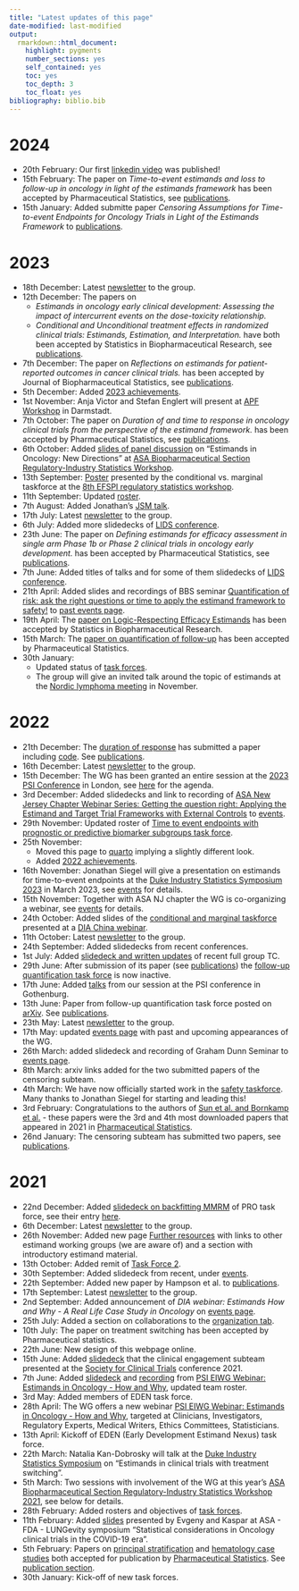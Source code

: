 ```yaml
---
title: "Latest updates of this page"
date-modified: last-modified
output: 
  rmarkdown::html_document:
    highlight: pygments
    number_sections: yes
    self_contained: yes
    toc: yes
    toc_depth: 3
    toc_float: yes
bibliography: biblio.bib
---
```


# 2024

- 20th February: Our first [linkedin video](videos.html) was published!
- 15th February: The paper on _Time-to-event estimands and loss to follow-up in oncology in light of the estimands framework_ has been accepted by Pharmaceutical Statistics, see [publications](publications.html).
- 15th January: Added submitte paper _Censoring Assumptions for Time-to-event Endpoints for Oncology Trials in Light of the Estimands Framework_ to [publications](publications.html).

# 2023

- 18th December: Latest [newsletter](communication/comm20231218.html) to the group.
- 12th December: The papers on 
  - _Estimands in oncology early clinical development: Assessing the impact of intercurrent events on the dose-toxicity relationship._ 
  - _Conditional and Unconditional treatment effects in randomized clinical trials: Estimands, Estimation, and Interpretation._ 
  have both been accepted by Statistics in Biopharmaceutical Research, see [publications](publications.html).
- 7th December: The paper on _Reflections on estimands for patient-reported outcomes in cancer clinical trials._ has been accepted by Journal of Biopharmaceutical Statistics, see [publications](publications.html).
- 5th December: Added [2023 achievements](achievements.html#achievements-2023).
- 1st November: Anja Victor and Stefan Englert will present at [APF Workshop](events_upcoming.html#apf-workshop-early-phase-clinical-development-estimands-biomarkers-and-decision-making) in Darmstadt.
- 7th October: The paper on _Duration of and time to response in oncology clinical trials from the perspective of the estimand framework._ has been accepted by Pharmaceutical Statistics, see [publications](publications.html).
- 6th October: Added [slides of panel discussion](https://oncoestimand.github.io/oncowg_webpage/docs/events_past.html#asa-biopharmaceutical-section-regulatory-industry-statistics-workshop) on "Estimands in Oncology: New Directions" at [ASA Biopharmaceutical Section Regulatory-Industry Statistics Workshop]().
- 13th September: [Poster](https://oncoestimand.github.io/oncowg_webpage/docs/events_past.html#efspi-regulatory-statistics-workshop) presented by the conditional vs. marginal taskforce at the [8th EFSPI regulatory statistics workshop](https://efspiworkshop.github.io/efspiworkshop/docs/).
- 11th September: Updated [roster](taskforces).
- 7th August: Added Jonathan's [JSM talk](https://oncoestimand.github.io/oncowg_webpage/docs/events_past.html#joint-statistical-meetings).
- 17th July: Latest [newsletter](communication/comm20230717.html) to the group.
- 6th July: Added more slidedecks of [LIDS conference](https://oncoestimand.github.io/oncowg_webpage/docs/events_past.html#lifetime-data-science-conference-lids).
- 23th June: The paper on _Defining estimands for efficacy assessment in single arm Phase 1b or Phase 2 clinical trials in oncology early development._ has been accepted by Pharmaceutical Statistics, see [publications](publications.html).
- 7th June: Added titles of talks and for some of them slidedecks of [LIDS conference](https://oncoestimand.github.io/oncowg_webpage/docs/events_past.html#lifetime-data-science-conference-lids).
- 21th April: Added slides and recordings of BBS seminar [Quantification of risk: ask the right questions or time to apply the estimand framework to safety!](https://baselbiometrics.github.io/home/docs/events_past.html#quantification-of-risk-ask-the-right-questions-or-time-to-apply-the-estimand-framework-to-safety) to [past events page](events_past.html).
- 19th April: The [paper on Logic-Respecting Efficacy Estimands](https://doi.org/10.1080/19466315.2023.2186945) has been accepted by Statistics in Biopharmaceutical Research.
- 15th March: The [paper on quantification of follow-up](https://arxiv.org/abs/2206.05216) has been accepted by Pharmaceutical Statistics.
- 30th January: 
  - Updated status of [task forces](taskforces.html).
  - The group will give an invited talk around the topic of estimands at the [Nordic lymphoma meeting](http://www.nordic-lymphoma.org/plenary-meeting/) in November. 

# 2022

- 21th December: The [duration of response](https://oncoestimand.github.io/oncowg_webpage/docs/taskforces.html#duration-of-responses) has submitted a paper including [code](https://oncoestimand.github.io/dor/dor.html). See [publications](publications.html#submitted).
- 16th December: Latest [newsletter](communication/comm20221216.html) to the group.
- 15th December: The WG has been granted an entire session at the [2023 PSI Conference](https://www.psiweb.org/conferences/about-the-conference) in London, see [here](events_upcoming.html#psi-conference) for the agenda.
- 3rd December: Added slidedecks and link to recording of [ASA New Jersey Chapter Webinar Series: Getting the question right: Applying the Estimand and Target Trial Frameworks with External Controls](talks/20221202_ASA_NJ_TTF_estimands.pdf) to [events](events_past.html).
- 29th November: Updated roster of [Time to event endpoints with prognostic or predictive biomarker subgroups task force](https://oncoestimand.github.io/oncowg_webpage/docs/taskforces.html#time-to-event-endpoints-with-prognostic-or-predictive-biomarker-subgroups).
- 25th November: 
  - Moved this page to [quarto](https://quarto.org/) implying a slightly different look.
  - Added [2022 achievements](achievements.html).
-   16th November: Jonathan Siegel will give a presentation on estimands for time-to-event endpoints at the [Duke Industry Statistics Symposium 2023](https://sites.duke.edu/diss/) in March 2023, see [events](events_past.html) for details.
-   15th November: Together with ASA NJ chapter the WG is co-organizing a webinar, see [events](events_past.html) for details.
-   24th October: Added slides of the [conditional and marginal taskforce](taskforces.html#conditional-vs.-marginal-effects) presented at a [DIA China webinar](events_past.html#dia-china-webinar).
-   11th October: Latest [newsletter](communication/comm20221011.html) to the group.
-   24th September: Added slidedecks from recent conferences.
-   1st July: Added [slidedeck and written updates](ha.html) of recent full group TC.
-   29th June: After submission of its paper (see [publications](publications.html)) the [follow-up quantification task force](taskforces.html#quantification-of-follow-up) is now inactive.
-   17th June: Added [talks](events_past.html#psi-annual-conference) from our session at the PSI conference in Gothenburg.
-   13th June: Paper from follow-up quantification task force posted on [arXiv](https://doi.org/10.48550/arxiv.2206.05216). See [publications](publications.html).
-   23th May: Latest [newsletter](communication/comm20220523.html) to the group.
-   17th May: updated [events page](events_past.html) with past and upcoming appearances of the WG.
-   26th March: added slidedeck and recording of Graham Dunn Seminar to [events page](events_past.html).
-   8th March: arxiv links added for the two submitted papers of the censoring subteam.
-   4th March: We have now officially started work in the [safety taskforce](taskforces.html#estimands-for-safety). Many thanks to Jonathan Siegel for starting and leading this!
-   3rd February: Congratulations to the authors of [Sun et al. and Bornkamp et al.](publications.html) - these papers were the 3rd and 4th most downloaded papers that appeared in 2021 in [Pharmaceutical Statistics](https://onlinelibrary.wiley.com/journal/15391612).
-   26nd January: The censoring subteam has submitted two papers, see [publications](publications.html).

# 2021

-   22nd December: Added [slidedeck on backfitting MMRM](talks/PRO%20TF%20(2021)%20Backfitting%20MMRM.pdf) of PRO task force, see their entry [here](taskforces.html#patient-reported-outcomes).
-   6th December: Latest [newsletter](communication/comm20211206.html) to the group.
-   26th November: Added new page [Further resources](resources.html) with links to other estimand working groups (we are aware of) and a section with introductory estimand material.
-   13th October: Added remit of [Task Force 2](taskforces.html#principal-stratification-in-clinical-trials).
-   30th September: Added slidedeck from recent, under [events](events_past.html).
-   22th September: Added new paper by Hampson et al. to [publications](publications.html).
-   17th September: Latest [newsletter](communication/comm20210917.html) to the group.
-   2nd September: Added announcement of *DIA webinar: Estimands How and Why - A Real Life Case Study in Oncology* on [events page](events_past.html).
-   25th July: Added a section on collaborations to the [organization tab](organization.html).
-   10th July: The paper on treatment switching has been accepted by Pharmaceutical statistics.
-   22th June: New design of this webpage online.
-   15th June: Added [slidedeck](talks/SCT%202021%20estimand%20onco.pdf) that the clinical engagement subteam presented at the [Society for Clinical Trials](https://www.sctweb.org/) conference 2021.
-   7th June: Added [slidedeck](talks/20210601_clin_eng.pdf) and [recording](https://www.psiweb.org/events/event-item/2021/06/01/default-calendar/psi-eiwg-webinar-estimands-in-oncology---how-and-why) from [PSI EIWG Webinar: Estimands in Oncology - How and Why](https://www.psiweb.org/events/event-item/2021/06/01/default-calendar/psi-eiwg-webinar-estimands-in-oncology---how-and-why), updated team roster.
-   3rd May: Added members of EDEN task force.
-   28th April: The WG offers a new webinar [PSI EIWG Webinar: Estimands in Oncology - How and Why](https://www.psiweb.org/events/event-item/2021/06/01/default-calendar/psi-eiwg-webinar-estimands-in-oncology---how-and-why), targeted at Clinicians, Investigators, Regulatory Experts, Medical Writers, Ethics Committees, Statisticians.
-   13th April: Kickoff of EDEN (Early Development Estimand Nexus) task force.
-   22th March: Natalia Kan-Dobrosky will talk at the [Duke Industry Statistics Symposium](https://sites.duke.edu/diss/) on "Estimands in clinical trials with treatment switching".
-   5th March: Two sessions with involvement of the WG at this year's [ASA Biopharmaceutical Section Regulatory-Industry Statistics Workshop 2021](https://ww2.amstat.org/meetings/biop/2021), see below for details.
-   28th February: Added rosters and objectives of [task forces](taskforces.html).
-   11th February: Added [slides](talks/20210211_DCTs_estimands.pdf) presented by Evgeny and Kaspar at ASA - FDA - LUNGevity symposium "Statistical considerations in Oncology clinical trials in the COVID-19 era".
-   5th February: Papers on [principal stratification](https://arxiv.org/abs/2008.05406) and [hematology case studies](https://arxiv.org/abs/2010.00957) both accepted for publication by [Pharmaceutical Statistics](https://onlinelibrary.wiley.com/journal/15391612). See [publication section](publications.html).
-   30th January: Kick-off of new task forces.
